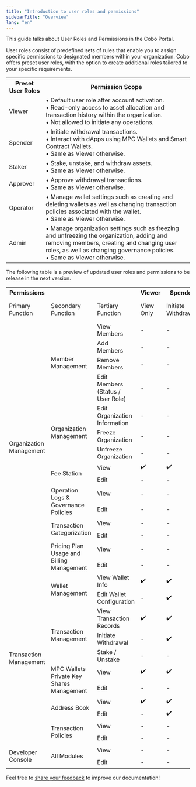 ```yaml
---
title: "Introduction to user roles and permissions"
sidebarTitle: "Overview"
lang: "en"
---
```


This guide talks about User Roles and Permissions in the Cobo Portal.

User roles consist of predefined sets of rules that enable you to assign specific permissions to designated members within your organization. Cobo offers preset user roles, with the option to create additional roles tailored to your specific requirements.


<table class="six-columns">
  <tr>
    <th>Preset User Roles</th>
    <th>Permission Scope</th>
  </tr>
  <tr>
    <td>Viewer</td>
    <td>• Default user role after account activation.<br/>• Read-only access to asset allocation and transaction history within the organization.<br/>• Not allowed to initiate any operations.</td>
  </tr>
  <tr>
    <td>Spender</td>
    <td>• Initiate withdrawal transactions.<br/>• Interact with dApps using MPC Wallets and Smart Contract Wallets.<br/>• Same as Viewer otherwise.</td>
  </tr>
  <tr>
    <td>Staker</td>
    <td>• Stake, unstake, and withdraw assets.<br/>• Same as Viewer otherwise.</td>
  </tr>
  <tr>
    <td>Approver</td>
    <td>• Approve withdrawal transactions.<br/>• Same as Viewer otherwise.</td>
  </tr>
  <tr>
    <td>Operator</td>
    <td>• Manage wallet settings such as creating and deleting wallets as well as changing transaction policies associated with the wallet.<br/>• Same as Viewer otherwise.</td>
  </tr>
  <tr>
    <td>Admin</td>
    <td>• Manage organization settings such as freezing and unfreezing the organization, adding and removing members, creating and changing user roles, as well as changing governance policies.<br/>• Same as Viewer otherwise.</td>
  </tr>
</table>

<Note>The following table is a preview of updated user roles and permissions to be release in the next version.</Note>

<table class="six-columns-fixed-first-row">
  <tr>
    <th>Permissions</th>
    <th></th>
    <th></th>
    <th>Viewer</th>
    <th>Spender</th>
    <th>Approver</th>
    <th>Staker</th>
    <th>Operator</th>
    <th>Admin</th>
    <th>Owner</th>
  </tr>
  <tr>
    <td>Primary Function</td>
    <td>Secondary Function</td>
    <td>Tertiary Function</td>
    <td>View Only</td>
    <td>Initiate Withdrawal</td>
    <td>Approve Transactions</td>
    <td>Manage Staking</td>
    <td>Configure Wallets</td>
    <td>Assist Organization Management</td>
    <td>Highest Permission</td>
  </tr>
  <tr>
    <td rowspan="15">Organization Management</td>
    <td rowspan="4">Member Management</td>
    <td>View Members</td>
    <td>-</td>
    <td>-</td>
    <td>-</td>
    <td>-</td>
    <td>-</td>
    <td>✔️</td>
    <td>✔️</td>
  </tr>
  <tr>
    <td>Add Members</td>
    <td>-</td>
    <td>-</td>
    <td>-</td>
    <td>-</td>
    <td>-</td>
    <td>✔️</td>
    <td>✔️</td>
  </tr>
  <tr>
    <td>Remove Members</td>
    <td>-</td>
    <td>-</td>
    <td>-</td>
    <td>-</td>
    <td>-</td>
    <td>✔️</td>
    <td>✔️</td>
  </tr>
  <tr>
    <td>Edit Members (Status / User Role)</td>
    <td>-</td>
    <td>-</td>
    <td>-</td>
    <td>-</td>
    <td>-</td>
    <td>✔️</td>
    <td>✔️</td>
  </tr>
  <tr>
    <td rowspan="3">Organization Management</td>
    <td>Edit Organization Information</td>
    <td>-</td>
    <td>-</td>
    <td>-</td>
    <td>-</td>
    <td>-</td>
    <td>✔️</td>
    <td>✔️</td>
  </tr>
  <tr>
    <td>Freeze Organization</td>
    <td>-</td>
    <td>-</td>
    <td>-</td>
    <td>-</td>
    <td>-</td>
    <td>✔️</td>
    <td>✔️</td>
  </tr>
  <tr>
    <td>Unfreeze Organization</td>
    <td>-</td>
    <td>-</td>
    <td>-</td>
    <td>-</td>
    <td>-</td>
    <td>✔️</td>
    <td>✔️</td>
  </tr>
  <tr>
    <td rowspan="2">Fee Station</td>
    <td>View</td>
    <td>✔️</td>
    <td>✔️</td>
    <td>✔️</td>
    <td>✔️</td>
    <td>✔️</td>
    <td>✔️</td>
    <td>✔️</td>
  </tr>
  <tr>
    <td>Edit</td>
    <td>-</td>
    <td>-</td>
    <td>-</td>
    <td>-</td>
    <td>✔️</td>
    <td>✔️</td>
    <td>✔️</td>
  </tr>
  <tr>
    <td rowspan="2">Operation Logs & Governance Policies</td>
    <td>View</td>
    <td>-</td>
    <td>-</td>
    <td>-</td>
    <td>-</td>
    <td>-</td>
    <td>✔️</td>
    <td>✔️</td>
  </tr>
  <tr>
    <td>Edit</td>
    <td>-</td>
    <td>-</td>
    <td>-</td>
    <td>-</td>
    <td>-</td>
    <td>-</td>
    <td>✔️</td>
  </tr>
  <tr>
    <td rowspan="2">Transaction Categorization</td>
    <td>View</td>
    <td>-</td>
    <td>-</td>
    <td>-</td>
    <td>-</td>
    <td>-</td>
    <td>✔️</td>
    <td>✔️</td>
  </tr>
  <tr>
    <td>Edit</td>
    <td>-</td>
    <td>-</td>
    <td>-</td>
    <td>-</td>
    <td>-</td>
    <td>✔️</td>
    <td>✔️</td>
  </tr>
  <tr>
    <td rowspan="2">Pricing Plan Usage and Billing Management</td>
    <td>View</td>
    <td>-</td>
    <td>-</td>
    <td>-</td>
    <td>-</td>
    <td>-</td>
    <td>✔️</td>
    <td>✔️</td>
  </tr>
  <tr>
    <td>Edit</td>
    <td>-</td>
    <td>-</td>
    <td>-</td>
    <td>-</td>
    <td>-</td>
    <td>✔️</td>
    <td>✔️</td>
  </tr>
  <tr>
    <td rowspan="11">Transaction Management</td>
    <td rowspan="2">Wallet Management</td>
    <td>View Wallet Info</td>
    <td>✔️</td>
    <td>✔️</td>
    <td>✔️</td>
    <td>✔️</td>
    <td>✔️</td>
    <td>✔️</td>
    <td>✔️</td>
  </tr>
  <tr>
    <td>Edit Wallet Configuration</td>
    <td>-</td>
    <td>✔️</td>
    <td>-</td>
    <td>-</td>
    <td>✔️</td>
    <td>✔️</td>
    <td>✔️</td>
  </tr>
  <tr>
    <td rowspan="3">Transaction Management</td>
    <td>View Transaction Records</td>
    <td>✔️</td>
    <td>✔️</td>
    <td>✔️</td>
    <td>✔️</td>
    <td>✔️</td>
    <td>✔️</td>
    <td>✔️</td>
  </tr>
  <tr>
    <td>Initiate Withdrawal</td>
    <td>-</td>
    <td>✔️</td>
    <td>-</td>
    <td>-</td>
    <td>-</td>
    <td>-</td>
    <td>✔️</td>
  </tr>
  <tr>
    <td>Stake / Unstake</td>
    <td>-</td>
    <td>-</td>
    <td>-</td>
    <td>✔️</td>
    <td>-</td>
    <td>-</td>
    <td>✔️</td>
  </tr>
  <tr>
    <td rowspan="2">MPC Wallets Private Key Shares Management</td>
    <td>View</td>
    <td>✔️</td>
    <td>✔️</td>
    <td>✔️</td>
    <td>✔️</td>
    <td>✔️</td>
    <td>✔️</td>
    <td>✔️</td>
  </tr>
  <tr>
    <td>Edit</td>
    <td>-</td>
    <td>-</td>
    <td>-</td>
    <td>-</td>
    <td>✔️</td>
    <td>✔️</td>
    <td>✔️</td>
  </tr>
  <tr>
    <td rowspan="2">Address Book</td>
    <td>View</td>
    <td>✔️</td>
    <td>✔️</td>
    <td>✔️</td>
    <td>✔️</td>
    <td>✔️</td>
    <td>✔️</td>
    <td>✔️</td>
  </tr>
  <tr>
    <td>Edit</td>
    <td>-</td>
    <td>✔️</td>
    <td>-</td>
    <td>-</td>
    <td>✔️</td>
    <td>✔️</td>
    <td>✔️</td>
  </tr>
  <tr>
    <td rowspan="2">Transaction Policies</td>
    <td>View</td>
    <td>-</td>
    <td>-</td>
    <td>-</td>
    <td>-</td>
    <td>✔️</td>
    <td>✔️</td>
    <td>✔️</td>
  </tr>
  <tr>
    <td>Edit</td>
    <td>-</td>
    <td>-</td>
    <td>-</td>
    <td>-</td>
    <td>✔️</td>
    <td>✔️</td>
    <td>✔️</td>
  </tr>
  <tr>
    <td rowspan="2">Developer Console</td>
    <td rowspan="2">All Modules</td>
    <td>View</td>
    <td>-</td>
    <td>-</td>
    <td>-</td>
    <td>-</td>
    <td>✔️</td>
    <td>✔️</td>
    <td>✔️</td>
  </tr>
  <tr>
    <td>Edit</td>
    <td>-</td>
    <td>-</td>
    <td>-</td>
    <td>-</td>
    <td>✔️</td>
    <td>✔️</td>
    <td>✔️</td>
  </tr>
</table>

<Tip>Feel free to [share your feedback](https://forms.zohopublic.com/cobo/form/DocumentFeedbackForm/formperma/QvLOhxJv1_JMsJ-1dleZ8Itb_7rzN-LtgvsDdxosoVI?referrername=manuals) to improve our documentation!</Tip>